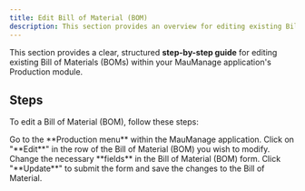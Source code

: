 ```yaml
---
title: Edit Bill of Material (BOM)
description: This section provides an overview for editing existing Bill of Materials (BOMs) in production.
---
```


This section provides a clear, structured **step-by-step guide** for editing existing Bill of Materials (BOMs) within your MauManage application's Production module.

## Steps

To edit a Bill of Material (BOM), follow these steps:

<Step>
  <StepItem title="Navigate to Production Menu">
    Go to the **Production menu** within the MauManage application.
  </StepItem>

  <StepItem title="Select BOM to Edit">
    Click on "**Edit**" in the row of the Bill of Material (BOM) you wish to modify.
  </StepItem>

  <StepItem title="Modify Fields">
    Change the necessary **fields** in the Bill of Material (BOM) form.
  </StepItem>

  <StepItem title="Update BOM">
    Click "**Update**" to submit the form and save the changes to the Bill of Material.
  </StepItem>
</Step>